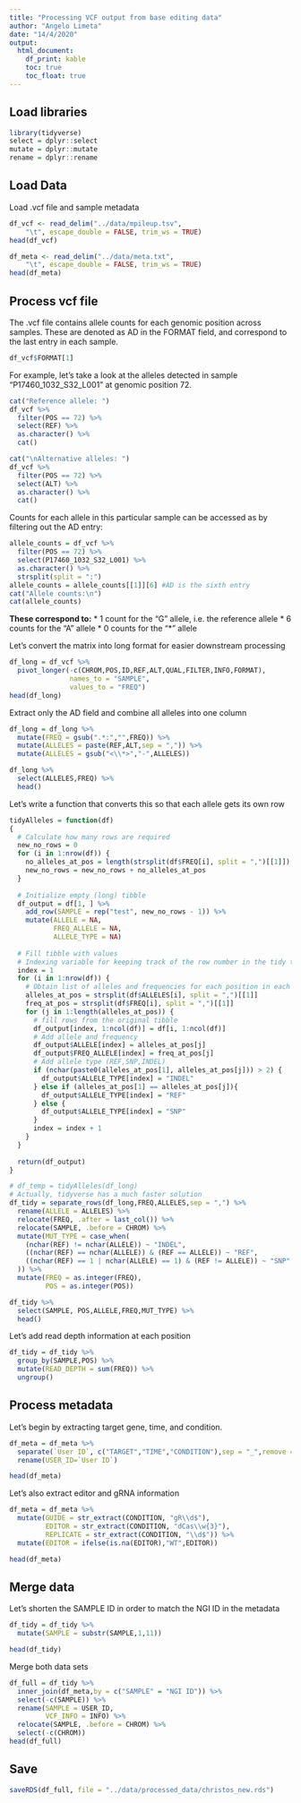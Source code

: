 ```yaml
---
title: "Processing VCF output from base editing data"
author: "Angelo Limeta"
date: "14/4/2020"
output:
  html_document:
    df_print: kable
    toc: true
    toc_float: true
---
```


## Load libraries
```r
library(tidyverse)
select = dplyr::select
mutate = dplyr::mutate
rename = dplyr::rename
```

## Load Data

Load .vcf file and sample metadata
```r
df_vcf <- read_delim("../data/mpileup.tsv", 
    "\t", escape_double = FALSE, trim_ws = TRUE)
head(df_vcf)

df_meta <- read_delim("../data/meta.txt", 
    "\t", escape_double = FALSE, trim_ws = TRUE)
head(df_meta)
```

## Process vcf file

The .vcf file contains allele counts for each genomic position across samples. These are denoted as AD in the FORMAT field, and correspond to the last entry in each sample.
```r
df_vcf$FORMAT[1]
```

For example, let's take a look at the alleles detected in sample "P17460_1032_S32_L001" at genomic position 72.
```r
cat("Reference allele: ")
df_vcf %>% 
  filter(POS == 72) %>% 
  select(REF) %>% 
  as.character() %>% 
  cat()

cat("\nAlternative alleles: ")
df_vcf %>% 
  filter(POS == 72) %>% 
  select(ALT) %>% 
  as.character() %>% 
  cat()

```

Counts for each allele in this particular sample can be accessed as by filtering out the AD entry:
```r
allele_counts = df_vcf %>% 
  filter(POS == 72) %>% 
  select(P17460_1032_S32_L001) %>% 
  as.character() %>%
  strsplit(split = ":")
allele_counts = allele_counts[[1]][6] #AD is the sixth entry
cat("Allele counts:\n")
cat(allele_counts)
```
__These correspond to:__
* 1 count for the "G" allele, i.e. the reference allele
* 6 counts for the "A" allele
* 0 counts for the "*" allele

Let's convert the matrix into long format for easier downstream processing
```r
df_long = df_vcf %>%
  pivot_longer(-c(CHROM,POS,ID,REF,ALT,QUAL,FILTER,INFO,FORMAT),
               names_to = "SAMPLE",
               values_to = "FREQ")
head(df_long)
```
Extract only the AD field and combine all alleles into one column
```r
df_long = df_long %>% 
  mutate(FREQ = gsub(".*:","",FREQ)) %>% 
  mutate(ALLELES = paste(REF,ALT,sep = ",")) %>% 
  mutate(ALLELES = gsub("<\\*>","-",ALLELES))

df_long %>% 
  select(ALLELES,FREQ) %>% 
  head()
```
Let's write a function that converts this so that each allele gets its own row
```r
tidyAlleles = function(df)
{
  # Calculate how many rows are required
  new_no_rows = 0
  for (i in 1:nrow(df)) {
    no_alleles_at_pos = length(strsplit(df$FREQ[i], split = ",")[[1]])
    new_no_rows = new_no_rows + no_alleles_at_pos
  }
  
  # Initialize empty (long) tibble
  df_output = df[1, ] %>%
    add_row(SAMPLE = rep("test", new_no_rows - 1)) %>%
    mutate(ALLELE = NA,
           FREQ_ALLELE = NA,
           ALLELE_TYPE = NA)
  
  # Fill tibble with values
  # Indexing variable for keeping track of the row number in the tidy tibble
  index = 1
  for (i in 1:nrow(df)) {
    # Obtain list of alleles and frequencies for each position in each sample
    alleles_at_pos = strsplit(df$ALLELES[i], split = ",")[[1]]
    freq_at_pos = strsplit(df$FREQ[i], split = ",")[[1]]
    for (j in 1:length(alleles_at_pos)) {
      # fill rows from the original tibble
      df_output[index, 1:ncol(df)] = df[i, 1:ncol(df)]
      # Add allele and frequency
      df_output$ALLELE[index] = alleles_at_pos[j]
      df_output$FREQ_ALLELE[index] = freq_at_pos[j]
      # Add allele type (REF,SNP,INDEL)
      if (nchar(paste0(alleles_at_pos[1], alleles_at_pos[j])) > 2) {
        df_output$ALLELE_TYPE[index] = "INDEL"
      } else if (alleles_at_pos[1] == alleles_at_pos[j]){
        df_output$ALLELE_TYPE[index] = "REF"
      } else {
        df_output$ALLELE_TYPE[index] = "SNP"
      }
      index = index + 1
    }
  }
  
  return(df_output)
}

# df_temp = tidyAlleles(df_long)
# Actually, tidyverse has a much faster solution
df_tidy = separate_rows(df_long,FREQ,ALLELES,sep = ",") %>%
  rename(ALLELE = ALLELES) %>%
  relocate(FREQ, .after = last_col()) %>% 
  relocate(SAMPLE, .before = CHROM) %>%
  mutate(MUT_TYPE = case_when(
    (nchar(REF) != nchar(ALLELE)) ~ "INDEL",
    ((nchar(REF) == nchar(ALLELE)) & (REF == ALLELE)) ~ "REF",
    ((nchar(REF) == 1 | nchar(ALLELE) == 1) & (REF != ALLELE)) ~ "SNP"
  )) %>% 
  mutate(FREQ = as.integer(FREQ),
         POS = as.integer(POS))

df_tidy %>% 
  select(SAMPLE, POS,ALLELE,FREQ,MUT_TYPE) %>% 
  head()
```
Let's add read depth information at each position
```r
df_tidy = df_tidy %>% 
  group_by(SAMPLE,POS) %>% 
  mutate(READ_DEPTH = sum(FREQ)) %>% 
  ungroup()
```


## Process metadata

Let's begin by extracting target gene, time, and condition.
```r
df_meta = df_meta %>% 
  separate(`User ID`, c("TARGET","TIME","CONDITION"),sep = "_",remove = FALSE) %>% 
  rename(USER_ID=`User ID`)

head(df_meta)
```
Let's also extract editor and gRNA information
```r
df_meta = df_meta %>% 
  mutate(GUIDE = str_extract(CONDITION, "gR\\d$"),
         EDITOR = str_extract(CONDITION, "dCas\\w{3}"),
         REPLICATE = str_extract(CONDITION, "\\d$")) %>% 
  mutate(EDITOR = ifelse(is.na(EDITOR),"WT",EDITOR))

head(df_meta)
```
## Merge data

Let's shorten the SAMPLE ID in order to match the NGI ID in the metadata
```r
df_tidy = df_tidy %>% 
  mutate(SAMPLE = substr(SAMPLE,1,11))

head(df_tidy)
```
Merge both data sets
```r
df_full = df_tidy %>% 
  inner_join(df_meta,by = c("SAMPLE" = "NGI ID")) %>%
  select(-c(SAMPLE)) %>% 
  rename(SAMPLE = USER_ID,
         VCF_INFO = INFO) %>% 
  relocate(SAMPLE, .before = CHROM) %>% 
  select(-c(CHROM))
head(df_full)
```

## Save

```r
saveRDS(df_full, file = "../data/processed_data/christos_new.rds")
```

